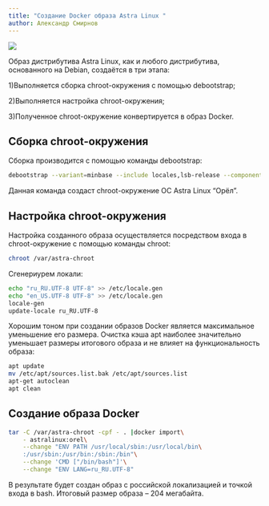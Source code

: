 ```yaml
---
title: "Создание Docker образа Astra Linux "
author: Александр Смирнов
---
```


![](astra-docker/logo.png)

Образ дистрибутива Astra Linux, как и любого дистрибутива, основанного на Debian, создаётся в три этапа:

1)Выполняется сборка chroot-окружения с помощью debootstrap;

2)Выполняется настройка chroot-окружения;

3)Полученное chroot-окружение конвертируется в образ Docker.

## Сборка chroot-окружения

Сборка производится с помощью команды debootstrap:

```bash
debootstrap --variant=minbase --include locales,lsb-release --components=main,contrib,non-free orel /var/astra-chroot http://dl.astralinux.ru/astra/stable/2.12_x86-64/repository
```

Данная команда создаст chroot-окружение ОС Astra Linux "Орёл".

## Настройка chroot-окружения

Настройка созданного образа осуществляется посредством входа в chroot-окружение с помощью команды chroot:

```bash
chroot /var/astra-chroot
```
Сгенериурем локали:

```bash
echo "ru_RU.UTF-8 UTF-8" >> /etc/locale.gen
echo "en_US.UTF-8 UTF-8" >> /etc/locale.gen
locale-gen
update-locale ru_RU.UTF-8
```
Хорошим тоном при создании образов Docker является максимальное уменьшение его размера. Очистка кэша apt наиболее значительно уменьшает размеры итогового образа и не влияет на функциональность образа:

```bash
apt update
mv /etc/apt/sources.list.bak /etc/apt/sources.list
apt-get autoclean
apt clean
```

## Создание образа Docker

```bash
tar -C /var/astra-chroot -cpf - . |docker import\
    - astralinux:orel\
    --change "ENV PATH /usr/local/sbin:/usr/local/bin\
    :/usr/sbin:/usr/bin:/sbin:/bin"\
    --change 'CMD ["/bin/bash"]'\
    --change "ENV LANG=ru_RU.UTF-8"
```

В результате будет создан образ с российской локализацией и точкой входа в bash. Итоговый размер образа -- 204 мегабайта.